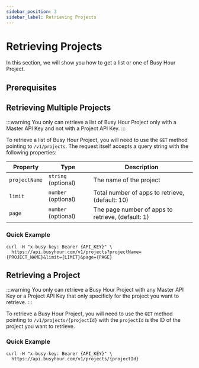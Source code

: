 ```yaml
---
sidebar_position: 3
sidebar_label: Retrieving Projects
---
```



# Retrieving Projects

In this section, we will show you how to get a list or one of Busy Hour Project.

## Prerequisites

<Prerequisites />

## Retrieving Multiple Projects

:::warning
You only can retrieve a list of Busy Hour Project only with a Master API Key and not with a Project API Key.
:::

To retrieve a list of Busy Hour Project, you will need to use the `GET` method pointing to `/v1/projects`. The request itself accepts a query string with the following properties:

| Property      | Type                | Description                                       |
| ------------- | ------------------- | ------------------------------------------------- |
| `projectName` | `string` (optional) | The name of the project                           |
| `limit`       | `number` (optional) | Total number of apps to retrieve, (default: 10)   |
| `page`        | `number` (optional) | The page number of apps to retrieve, (default: 1) |

### Quick Example

```curl
curl -H "x-busy-key: Bearer {API_KEY}" \
  https://api.busyhour.com/v1/projects?projectName={PROJECT_NAME}&limit={LIMIT}&page={PAGE}
```

## Retrieving a Project

:::warning
You only can retrieve a Busy Hour Project with any Master API Key or a Project API Key that only specificly for the project you want to retrieve.
:::

To retrieve a Busy Hour Project, you will need to use the `GET` method pointing to `/v1/projects/{projectId}` with the `projectId` is the ID of the project you want to retrieve.

### Quick Example

```curl
curl -H "x-busy-key: Bearer {API_KEY}" \
  https://api.busyhour.com/v1/projects/{projectId}
```

